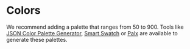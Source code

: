 
<Meta title="Design Tokens/Colors" />

# Colors

We recommend adding a palette that ranges from 50 to 900. Tools like [JSON Color Palette Generator](https://json-color-palette-generator.vercel.app), [Smart Swatch](https://smart-swatch.netlify.app/) or [Palx](https://palx.jxnblk.com/) are available to generate these palettes.

<ColorPaletteComponent />
